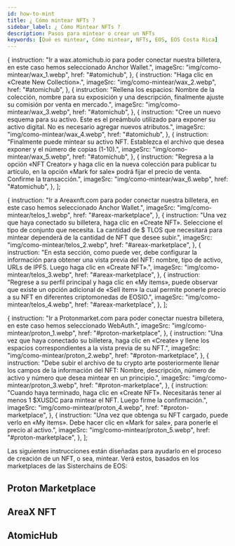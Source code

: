 ```yaml
---
id: how-to-mint
title: ¿ Cómo mintear NFTs ?
sidebar_label: ¿ Cómo Mintear NFTs ?
description: Pasos para mintear o crear un NFTs
keywords: [Qué es mintear, Cómo mintear, NFTs, EOS, EOS Costa Rica]
---
```



  {
    instruction:
      "Ir a wax.atomichub.io para poder conectar nuestra billetera, en este caso hemos seleccionado Anchor Wallet.",
    imageSrc: "img/como-mintear/wax_1.webp",
    href: "#atomichub",
  },
  {
    instruction: "Haga clic en «Create New Collection».",
    imageSrc: "img/como-mintear/wax_2.webp",
    href: "#atomichub",
  },
  {
    instruction:
      "Rellena los espacios: Nombre de la colección, nombre para su exposición y una descripción, finalmente ajuste su comisión por venta en mercado.",
    imageSrc: "img/como-mintear/wax_3.webp",
    href: "#atomichub",
  },
  {
    instruction:
      "Cree un nuevo esquema para su activo. Este es el preámbulo utilizado para exponer su activo digital. No es necesario agregar nuevos atributos.",
    imageSrc: "img/como-mintear/wax_4.webp",
    href: "#atomichub",
  },
  {
    instruction:
      "Finalmente puede mintear su activo NFT. Establezca el archivo que desea exponer y el número de copias (1-10).",
    imageSrc: "img/como-mintear/wax_5.webp",
    href: "#atomichub",
  },
  {
    instruction:
      "Regresa a la opción «NFT Creator» y haga clic en la nueva colección para publicar tu artículo, en la opción «Mark for sale» podrá fijar el precio de venta. Confirme la transacción.",
    imageSrc: "img/como-mintear/wax_6.webp",
    href: "#atomichub",
  },
];

  {
    instruction:
      "Ir a Areaxnft.com para poder conectar nuestra billetera, en este caso hemos seleccionado Anchor Wallet.",
    imageSrc: "img/como-mintear/telos_1.webp",
    href: "#areax-marketplace",
  },
  {
    instruction:
      "Una vez que haya conectado su billetera, haga clic en «Create NFT». Seleccione el tipo de conjunto que necesita. La cantidad de $ TLOS que necesitará para mintear dependerá de la cantidad de NFT que desee subir.",
    imageSrc: "img/como-mintear/telos_2.webp",
    href: "#areax-marketplace",
  },
  {
    instruction:
      "En esta sección, como puede ver, debe configurar la información para obtener una vista previa del NFT: nombre, tipo de activo, URLs de IPFS. Luego haga clic en «Create NFT».",
    imageSrc: "img/como-mintear/telos_3.webp",
    href: "#areax-marketplace",
  },
  {
    instruction:
      "Regrese a su perfil principal y haga clic en «My items», puede observar que existe un opción adicional de «Sell item» la cual permite ponerle precio a su NFT en diferentes criptomonedas de EOSIO.",
    imageSrc: "img/como-mintear/telos_4.webp",
    href: "#areax-marketplace",
  },
];

  {
    instruction:
      "Ir a Protonmarket.com para poder conectar nuestra billetera, en este caso hemos seleccionado WebAuth.",
    imageSrc: "img/como-mintear/proton_1.webp",
    href: "#proton-marketplace",
  },
  {
    instruction:
      "Una vez que haya conectado su billetera, haga clic en «Create» y llene los espacios correspondientes a la vista previa de su NFT.",
    imageSrc: "img/como-mintear/proton_2.webp",
    href: "#proton-marketplace",
  },
  {
    instruction:
      "Debe subir el archivo de tu crypto arte posteriormente llenar los campos de la información del NFT: Nombre, descripción, número de activo y número que desea mintear en un principio.",
    imageSrc: "img/como-mintear/proton_3.webp",
    href: "#proton-marketplace",
  },
  {
    instruction:
      "Cuando haya terminado, haga clic en «Create NFT». Necesitarás tener al menos 1 $XUSDC para mintear el NFT. Luego firme la confirmación.",
    imageSrc: "img/como-mintear/proton_4.webp",
    href: "#proton-marketplace",
  },
  {
    instruction:
      "Una vez que obtenga su NFT cargado, puede verlo en «My items». Debe hacer clic en «Mark for sale», para ponerle el precio al activo.",
    imageSrc: "img/como-mintear/proton_5.webp",
    href: "#proton-marketplace",
  },
];

Las siguientes instrucciones están diseñadas para ayudarlo en el proceso de creación de un NFT, o sea, mintear. Verá estos, basados ​​en los marketplaces de las Sisterchains de EOS:

## Proton Marketplace

<CustomStepper Content={protonStepper} />

## AreaX NFT

<CustomStepper Content={areaxStepper} />

## AtomicHub

<CustomStepper Content={atomicHubStepper} />
